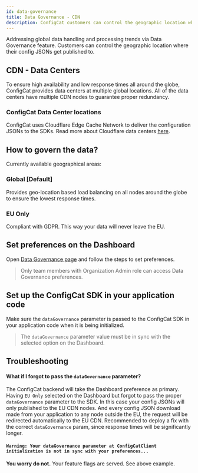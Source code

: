 ```yaml
---
id: data-governance
title: Data Governance - CDN
description: ConfigCat customers can control the geographic location where their data will be published to. Helps to stay compliant with GDPR and other data protection regulations.
---
```


Addressing global data handling and processing trends via Data Governance feature. Customers
can control the geographic location where their config JSONs get published to.

## CDN - Data Centers

To ensure high availability and low response times all around the globe, ConfigCat provides data centers at multiple global
locations. All of the data centers have multiple CDN nodes to guarantee proper redundancy.

### ConfigCat Data Center locations

ConfigCat uses Cloudflare Edge Cache Network to deliver the configuration JSONs to the SDKs. Read more about Cloudflare data centers [here](https://www.cloudflare.com/network/).

## How to govern the data?

Currently available geographical areas:

### Global [Default]

Provides geo-location based load balancing on all nodes around the globe to ensure the lowest response times.

### EU Only

Compliant with GDPR. This way your data will never leave the EU.

## Set preferences on the Dashboard

Open <a href="https://app.configcat.com/organization/data-governance">Data Governance page</a> and follow the steps to set preferences.

> Only team members with Organization Admin role can access Data Governance preferences.

## Set up the ConfigCat SDK in your application code

Make sure the `dataGovernance` parameter is passed to the ConfigCat SDK
in your application code when it is being initialized.

> The `dataGovernance` parameter value must be in sync with the selected option on
> the Dashboard.

## Troubleshooting

#### What if I forgot to pass the `dataGovernance` parameter?

The ConfigCat backend will take the Dashboard preference as primary. Having `EU Only` selected on the Dashboard but forgot to pass the proper `dataGovernance` parameter to the SDK. In this case your config JSONs will only published to the EU CDN nodes. And every config JSON download made from your application to any node outside the EU, the request will be redirected automatically to the EU CDN. Recommended to deploy a fix with the correct `dataGovernance` param, since response times will be significantly longer.

#### `Warning: Your dataGovernance parameter at ConfigCatClient initialization is not in sync with your preferences...`

**You worry do not.** Your feature flags are served. See above example.
